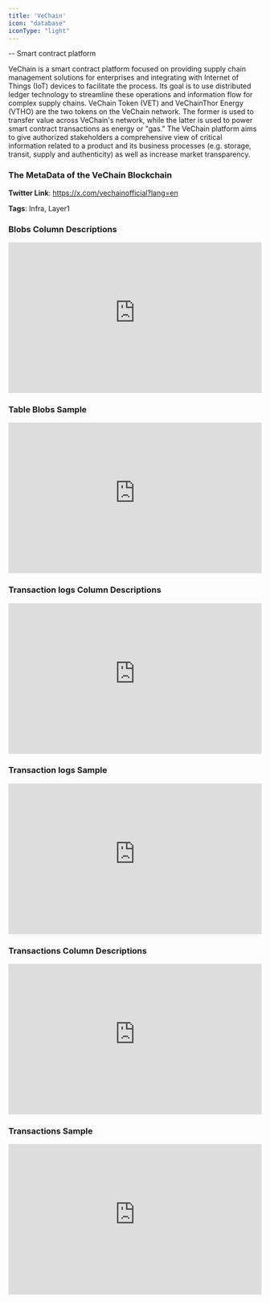 ```yaml
---
title: 'VeChain'
icon: "database"
iconType: "light"
---
```

-- Smart contract platform

VeChain is a smart contract platform focused on providing supply chain management solutions for enterprises and integrating with Internet of Things (IoT) devices to facilitate the process. Its goal is to use distributed ledger technology to streamline these operations and information flow for complex supply chains. VeChain Token (VET) and VeChainThor Energy (VTHO) are the two tokens on the VeChain network. The former is used to transfer value across VeChain's network, while the latter is used to power smart contract transactions as energy or "gas." The VeChain platform aims to give authorized stakeholders a comprehensive view of critical information related to a product and its business processes (e.g. storage, transit, supply and authenticity) as well as increase market transparency.

### The MetaData of the VeChain Blockchain

**Twitter Link**: https://x.com/vechainofficial?lang=en

**Tags**: Infra, Layer1

### Blobs Column Descriptions

<div>
    <iframe
        src="https://doc-embed-app.chainbasehq.com/columns/ethereum.blobs"
        width="100%"
        height="300px"
        frameBorder="0"
        scrolling="no"
    ></iframe>
</div>

### Table Blobs Sample

<div>
    <iframe
        src="https://doc-embed-app.chainbasehq.com/data/ethereum.blobs"
        width="100%"
        height="300px"
        frameBorder="0"
        scrolling="no"
    ></iframe>
</div>

### Transaction logs Column Descriptions

<div>
    <iframe
        src="https://doc-embed-app.chainbasehq.com/columns/ethereum.transaction_logs"
        width="100%"
        height="300px"
        frameBorder="0"
        scrolling="no"
    ></iframe>
</div>

### Transaction logs Sample

<div>
    <iframe
        src="https://doc-embed-app.chainbasehq.com/data/ethereum.transaction_logs"
        width="100%"
        height="300px"
        frameBorder="0"
        scrolling="no"
    ></iframe>
</div>

### Transactions Column Descriptions

<div>
    <iframe
        src="https://doc-embed-app.chainbasehq.com/columns/ethereum.transactions"
        width="100%"
        height="300px"
        frameBorder="0"
        scrolling="no"
    ></iframe>
</div>

### Transactions Sample

<div>
    <iframe
        src="https://doc-embed-app.chainbasehq.com/data/ethereum.transactions"
        width="100%"
        height="300px"
        frameBorder="0"
        scrolling="no"
    ></iframe>
</div>